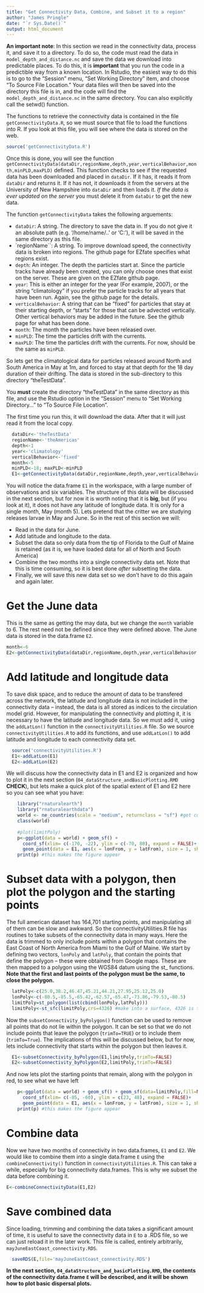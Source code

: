 ```yaml
---
title: "Get Connectivity Data, Combine, and Subset it to a region"
author: "James Pringle"
date: "`r Sys.Date()`"
output: html_document
---
```


**An important note**: In this section we read in the connectivity data, process it, and save it to a directory. To do so, the code must read the data in `model_depth_and_distance.nc` and save the data we download into predictable places. To do this, it is **important** that you run the code in a predictible way from a known location. In Rstudio, the easiest way to do this is to go to the "Session" menu, "Set Working Directory" item, and choose "To Source File Location."  Your data files will then be saved into the directory this file is in, and the code will find the `model_depth_and_distance.nc` in the same directory. You can also explicitly call the setwd() function. 

The functions to retrieve the connectivity data is contained in the file `getConnectivityData.R`, so we must source that file to load the functions  into R. If you look at this file, you will see where the data is stored on the web. 
```r
source('getConnectivityData.R')
```

Once this is done, you will see the function `getConnectivityData(dataDir,regionName,depth,year,verticalBehavior,month,minPLD,maxPLD)` defined. This function checks to see if the requested data has been downloaded and placed in `dataDir`. If it has, it reads it from `dataDir` and returns it. If it has not, it downloads it from the servers at the University of New Hampshire into `dataDir` and then loads it. *If the data is ever updated on the server* you must delete it from `dataDir` to get the new data. 

The function `getConnectivityData` takes the following arguements:

- `dataDir`: A string. The directory to save the data in. If you do not give it an absolute path (e.g. '/home/name/..' or 'C:\some\path\name'), it will be saved in the same directory as this file. 
- `regionName``: A string. To improve download speed, the connectivity data is broken into regions. The github page for EZfate specifies what regions exist. 
- `depth`: An integer. The depth the particles start at. Since the particle tracks have already been created, you can only choose ones that exist on the server. These are given on the EZfate github page.  
- `year`: This is either an integer for the year (For example, 2007), or the string "climatology" if you prefer the particle tracks for all years that have been run. Again, see the github page for the details. 
- `verticalBehavior`: A string that can be "fixed" for particles that stay at their starting depth, or "starts" for those that can be advected vertically. Other vertical behaviors may be added in the future. See the github page for what has been done. 
- `month`: The month the particles have been released over. 
- `minPLD`: The time the particles drift with the currents. 
- `maxPLD`: The time the particles drift with the currents. For now, should be the same as `minPLD`. 

So lets get the climatological data for particles released around North and South America in May at 1m, and forced to stay at that depth for the 18 day duration of their drifting. The data is stored in the sub-directory to this directory "theTestData". 

You **must** create the directory "theTestData" in the same directory as this file, and use the Rstudio option in the "Session" menu to "Set Working Directory..." to "To Source File Location".

The first time you run this, it will download the data. After that it will just read it from the local copy. 
``` r
  dataDir<-'theTestData'
  regionName<-'theAmericas'
  depth<-1
  year<-'climatology'
  verticalBehavior<-'fixed'
  month<-5
  minPLD<-18; maxPLD<-minPLD
  E1<-getConnectivityData(dataDir,regionName,depth,year,verticalBehavior,month,minPLD,maxPLD)
```

You will notice the data.frame `E1` in the workspace, with a large number of observations and six variables. The structure of this data will be discussed in the next section, but for now it is worth noting that it is **big**, but (if you look at it), it does not have any latitude of longitude data. It is only for a single month, May (month 5). Lets pretend that the critter we are studying releases larvae in May and June. So in the rest of this section we will:

- Read in the data for June.
- Add latitude and longitude to the data. 
- Subset the data so only data from the tip of Florida to the Gulf of Maine is retained (as it is, we have loaded data for all of North and South America)
- Combine the two months into a single connectivity data set. Note that this is time consuming, so it is best done *after* subsetting the data. 
- Finally, we will save this new data set so we don't have to do this again and again later. 

# Get the June data

This is the same as getting the may data, but we change the `month` variable to 6. The rest need not be defined since they were defined above. The June data is stored in the data.frame `E2`. 
```r
month<-6
E2<-getConnectivityData(dataDir,regionName,depth,year,verticalBehavior,month,minPLD,maxPLD)
```

# Add latitude and longitude data

To save disk space, and to reduce the amount of data to be transfered across the network, the latitude and longitude data is not included in the connectivity data -- instead, the data is all stored as indices to the circulation model grid. However, for manipulating the connectivity and plotting it, it is necessary to have the latitude and longitude data. So we must add it, using the `addLatLon()` function in the `connectivityUtilities.R` file. So we source `connectivityUtilities.R` to add its functions, and use `addLatLon()` to add latitude and longitude to each connectivity data set. 
```r
  source('connectivityUtilities.R')
  E1<-addLatLon(E1)
  E2<-addLatLon(E2)
``` 

We will discuss how the connectivity data in E1 and E2 is organized and how to plot it in the next section (`04_dataStructure_andBasicPlotting.RMD` **CHECK**), but lets make a quick plot of the spatial extent of E1 and E2 here so you can see what you have:
```r
    library("rnaturalearth")
    library("rnaturalearthdata")
    world <- ne_countries(scale = "medium", returnclass = "sf") #get coastline data
    class(world)
     
    #plot(limitPoly)
    p<-ggplot(data = world) + geom_sf() +
      coord_sf(xlim= c(-170, -22), ylim = c(-70, 80), expand = FALSE)+
      geom_point(data = E1, aes(x = lonFrom, y = latFrom), size = 1, shape = 23, fill = "green",color='green')
    print(p) #this makes the figure appear
```

# Subset data with a polygon, then plot the polygon and the starting points

The full american dataset has 164,701 starting points, and manipulating all of them can be slow and awkward. So the connectivityUtilities.R file has routines to take subsets of the connectivity data in many ways. Here the data is trimmed to only include points within a polygon that contains the East Coast of North America from Miami to the Gulf of Maine. We start by defining two vectors, `lonPoly` and `latPoly`, that contain the points that define the polygon -- these were obtained from Google maps. These are then mapped to a polygon using the WGS84 datum using the st_ functions. **Note that the first and last points of the polygon must be the same, to close the polygon.**
```r
  latPoly<-c(25.0,38.2,46.47,45.21,44.21,27.95,25.12,25.0)
  lonPoly<-c(-80.5,-85.5,-65.42,-62.57,-65.47,-73.86,-79.53,-80.5)
  limitPoly=st_polygon(list(cbind(lonPoly,latPoly)))
  limitPoly<-st_sfc(limitPoly,crs=4326) #make into a surface, 4326 is the code for the WGS84 datum in proj
```
Now the `subsetConnectivity_byPolygon()` function can be used to remove all points that do not lie within the polygon. It can be set so that we do not include points that leave the polygon (`trimTo=TRUE`) or to include them (`trimTo=True`). The implications of this will be discussed below, but for now, lets include connectivity that starts within the polygon but then leaves it. 
```r
  E1<-subsetConnectivity_byPolygon(E1,limitPoly,trimTo=FALSE)
  E2<-subsetConnectivity_byPolygon(E2,limitPoly,trimTo=FALSE)
```
And now lets plot the starting points that remain, along with the polygon in red, to see what we have left
```r
    p<-ggplot(data = world) + geom_sf() + geom_sf(data=limitPoly,fill=NA,color='red') + #add limit polygon
      coord_sf(xlim= c(-85, -60), ylim = c(23, 48), expand = FALSE)+
      geom_point(data = E1, aes(x = lonFrom, y = latFrom), size = 1, shape = 23, fill = "green",color='black')
    print(p) #this makes the figure appear
```
# Combine data

Now we have two months of connectivity in two data.frames, `E1` and `E2`. We would like to combine them into a single data.frame `E` using the `combineConnectivity()` function in `connectivityUtilities.R`. This can take a while, especially for big connectivity data.frames. This is why we subset the data before combining it. 
```r
E<-combineConnectivityData(E1,E2)
```

# Save combined data

Since loading, trimming and combining the data takes a significant amount of time, it is useful to save the connectivity data in `E` to a .RDS file, so we can just reload it in the later work. This file is called, entirely arbitrarily, `mayJuneEastCoast_connectivity.RDS`.
``` r
  saveRDS(E,file='mayJuneEastCoast_connectivity.RDS')
```

**In the next section, `04_dataStructure_and_basicPlotting.RMD`, the contents of the connectivity data.frame `E` will be described, and it will be shown how to plot basic dispersal plots.**
